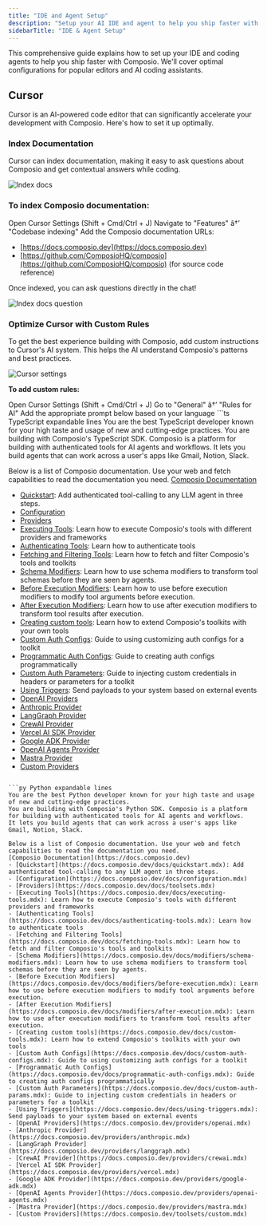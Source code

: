 ```yaml
---
title: "IDE and Agent Setup"
description: "Setup your AI IDE and agent to help you ship faster with Composio"
sidebarTitle: "IDE & Agent Setup"
---
```


This comprehensive guide explains how to set up your IDE and coding agents to help you ship faster with Composio. We'll cover optimal configurations for popular editors and AI coding assistants.

## Cursor

Cursor is an AI-powered code editor that can significantly accelerate your development with Composio. Here's how to set it up optimally.

### Index Documentation

Cursor can index documentation, making it easy to ask questions about Composio and get contextual answers while coding.

<Frame>
  <img src="https://prod.ferndocs.com/_next/image?url=https%3A%2F%2Ffiles.buildwithfern.com%2Fv3composio.docs.buildwithfern.com%2F2025-07-24T17%3A44%3A39.023Z%2Fassets%2Fimages%2Findex-docs.png&w=3840&q=75" alt="Index docs" />
</Frame>

### To index Composio documentation:

<Steps>
  <Step>
  Open Cursor Settings (Shift + Cmd/Ctrl + J)
  </Step>
  <Step>
  Navigate to "Features" â†’ "Codebase indexing"
  </Step>
  <Step>
  Add the Composio documentation URLs:

* [https://docs.composio.dev](https://docs.composio.dev)
* [https://github.com/ComposioHQ/composio](https://github.com/ComposioHQ/composio) (for source code reference)

Once indexed, you can ask questions directly in the chat!

<Frame>
  <img src="https://prod.ferndocs.com/_next/image?url=https%3A%2F%2Ffiles.buildwithfern.com%2Fv3composio.docs.buildwithfern.com%2F2025-07-24T17%3A44%3A39.023Z%2Fassets%2Fimages%2Fask-index-docs.png&w=1080&q=75" alt="Index docs question" />
</Frame>
</Step>
</Steps>

### Optimize Cursor with Custom Rules

To get the best experience building with Composio, add custom instructions to Cursor's AI system. This helps the AI understand Composio's patterns and best practices.

<Frame>
  <img src="https://prod.ferndocs.com/_next/image?url=https%3A%2F%2Ffiles.buildwithfern.com%2Fv3composio.docs.buildwithfern.com%2F2025-07-24T17%3A44%3A39.023Z%2Fassets%2Fimages%2Fcursor-settings.png&w=3840&q=75" alt="Cursor settings" />
</Frame>

**To add custom rules:**

<Steps>
  <Step>
  Open Cursor Settings (Shift + Cmd/Ctrl + J)
  </Step>
  <Step>
  Go to "General" â†’ "Rules for AI"
  </Step>
  <Step>
  Add the appropriate prompt below based on your language


<CodeGroup>
  ```ts TypeScript expandable lines
  You are the best TypeScript developer known for your high taste and usage of new and cutting-edge practices.
  You are building with Composio's TypeScript SDK. Composio is a platform for building with authenticated tools for AI agents and workflows.
  It lets you build agents that can work across a user's apps like Gmail, Notion, Slack.

  Below is a list of Composio documentation. Use your web and fetch capabilities to read the documentation you need.
  [Composio Documentation](https://docs.composio.dev)

  - [Quickstart](https://docs.composio.dev/docs/quickstart.mdx): Add authenticated tool-calling to any LLM agent in three steps.
  - [Configuration](https://docs.composio.dev/docs/configuration.mdx)
  - [Providers](https://docs.composio.dev/docs/providers.mdx)
  - [Executing Tools](https://docs.composio.dev/docs/executing-tools.mdx): Learn how to execute Composio's tools with different providers and frameworks
  - [Authenticating Tools](https://docs.composio.dev/docs/authenticating-tools.mdx): Learn how to authenticate tools
  - [Fetching and Filtering Tools](https://docs.composio.dev/docs/fetching-tools.mdx): Learn how to fetch and filter Composio's tools and toolkits
  - [Schema Modifiers](https://docs.composio.dev/docs/modifiers/schema-modifiers.mdx): Learn how to use schema modifiers to transform tool schemas before they are seen by agents.
  - [Before Execution Modifiers](https://docs.composio.dev/docs/modifiers/before-execution.mdx): Learn how to use before execution modifiers to modify tool arguments before execution.
  - [After Execution Modifiers](https://docs.composio.dev/docs/modifiers/after-execution.mdx): Learn how to use after execution modifiers to transform tool results after execution.
  - [Creating custom tools](https://docs.composio.dev/docs/custom-tools.mdx): Learn how to extend Composio's toolkits with your own tools
  - [Custom Auth Configs](https://docs.composio.dev/docs/custom-auth-configs.mdx): Guide to using customizing auth configs for a toolkit
  - [Programmatic Auth Configs](https://docs.composio.dev/docs/programmatic-auth-configs.mdx): Guide to creating auth configs programmatically
  - [Custom Auth Parameters](https://docs.composio.dev/docs/custom-auth-params.mdx): Guide to injecting custom credentials in headers or parameters for a toolkit
  - [Using Triggers](https://docs.composio.dev/docs/using-triggers.mdx): Send payloads to your system based on external events
  - [OpenAI Providers](https://docs.composio.dev/providers/openai.mdx)
  - [Anthropic Provider](https://docs.composio.dev/providers/anthropic.mdx)
  - [LangGraph Provider](https://docs.composio.dev/providers/langgraph.mdx)
  - [CrewAI Provider](https://docs.composio.dev/providers/crewai.mdx)
  - [Vercel AI SDK Provider](https://docs.composio.dev/providers/vercel.mdx)
  - [Google ADK Provider](https://docs.composio.dev/providers/google-adk.mdx)
  - [OpenAI Agents Provider](https://docs.composio.dev/providers/openai-agents.mdx)
  - [Mastra Provider](https://docs.composio.dev/providers/mastra.mdx)
  - [Custom Providers](https://docs.composio.dev/toolsets/custom.mdx)

  ```

  ```py Python expandable lines
  You are the best Python developer known for your high taste and usage of new and cutting-edge practices.
  You are building with Composio's Python SDK. Composio is a platform for building with authenticated tools for AI agents and workflows.
  It lets you build agents that can work across a user's apps like Gmail, Notion, Slack.

  Below is a list of Composio documentation. Use your web and fetch capabilities to read the documentation you need.
  [Composio Documentation](https://docs.composio.dev)
  - [Quickstart](https://docs.composio.dev/docs/quickstart.mdx): Add authenticated tool-calling to any LLM agent in three steps.
  - [Configuration](https://docs.composio.dev/docs/configuration.mdx)
  - [Providers](https://docs.composio.dev/docs/toolsets.mdx)
  - [Executing Tools](https://docs.composio.dev/docs/executing-tools.mdx): Learn how to execute Composio's tools with different providers and frameworks
  - [Authenticating Tools](https://docs.composio.dev/docs/authenticating-tools.mdx): Learn how to authenticate tools
  - [Fetching and Filtering Tools](https://docs.composio.dev/docs/fetching-tools.mdx): Learn how to fetch and filter Composio's tools and toolkits
  - [Schema Modifiers](https://docs.composio.dev/docs/modifiers/schema-modifiers.mdx): Learn how to use schema modifiers to transform tool schemas before they are seen by agents.
  - [Before Execution Modifiers](https://docs.composio.dev/docs/modifiers/before-execution.mdx): Learn how to use before execution modifiers to modify tool arguments before execution.
  - [After Execution Modifiers](https://docs.composio.dev/docs/modifiers/after-execution.mdx): Learn how to use after execution modifiers to transform tool results after execution.
  - [Creating custom tools](https://docs.composio.dev/docs/custom-tools.mdx): Learn how to extend Composio's toolkits with your own tools
  - [Custom Auth Configs](https://docs.composio.dev/docs/custom-auth-configs.mdx): Guide to using customizing auth configs for a toolkit
  - [Programmatic Auth Configs](https://docs.composio.dev/docs/programmatic-auth-configs.mdx): Guide to creating auth configs programmatically
  - [Custom Auth Parameters](https://docs.composio.dev/docs/custom-auth-params.mdx): Guide to injecting custom credentials in headers or parameters for a toolkit
  - [Using Triggers](https://docs.composio.dev/docs/using-triggers.mdx): Send payloads to your system based on external events
  - [OpenAI Providers](https://docs.composio.dev/providers/openai.mdx)
  - [Anthropic Provider](https://docs.composio.dev/providers/anthropic.mdx)
  - [LangGraph Provider](https://docs.composio.dev/providers/langgraph.mdx)
  - [CrewAI Provider](https://docs.composio.dev/providers/crewai.mdx)
  - [Vercel AI SDK Provider](https://docs.composio.dev/providers/vercel.mdx)
  - [Google ADK Provider](https://docs.composio.dev/providers/google-adk.mdx)
  - [OpenAI Agents Provider](https://docs.composio.dev/providers/openai-agents.mdx)
  - [Mastra Provider](https://docs.composio.dev/providers/mastra.mdx)
  - [Custom Providers](https://docs.composio.dev/toolsets/custom.mdx)
  ```
</CodeGroup>
</Step>
</Steps>
